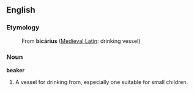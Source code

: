 ==English==
===Etymology===

: From '''bicārius''' ([[Medieval Latin]]: drinking vessel)

===Noun===
'''beaker'''
# A vessel for drinking from, especially one suitable for small children.